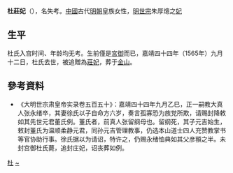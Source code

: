 {{東亞女性歷史人物
|名稱 =莊妃杜氏
|身份 =明朝妃嫔
|位號=宫御→妃（追封）
|徽號=莊
|逝世年=1565年
|墳墓=北京金山
|夫=[[嘉靖帝|嘉靖帝]]
}}

'''杜莊妃'''（{{bd|16世纪|?|1565年||}}），名失考。[[中國|中國]]古代[[明朝|明朝]]皇族女性，[[明世宗|明世宗]]朱厚熜之[[妃|妃]]

==生平==

杜氏入宫时间、年龄均无考。生前僅是[[庶妃|宮御]]而已，嘉靖四十四年（1565年）九月十二日，杜氏去世，被追贈為[[莊妃|莊妃]]，葬于[[玉泉山|金山]]。

== 參考資料 ==

* 《大明世宗肃皇帝实录卷五百五十》：嘉靖四十四年九月乙巳，正一嗣教大真人张永绪卒，其妻徐氏以子自命方六岁，奏言孤寡恐为族党所欺，请赐封降敕如其先世元君董氏例。董氏者，前真人张留纲母也。留纲死，其子元吉始生，敕封董氏为温顺柔静元君，同孙元吉管理教事，仍选本山道士四人充赞教掌书等官协助行事。徐氏据以为请诏，特许之，仍赐永绪恤典如其父彦頨之半。未封宫御杜氏薨，追封庄妃，诏丧葬如例。

{{明世宗皇室}}

[[Category:明世宗妃|杜]]
[[Category:杜姓|~]]